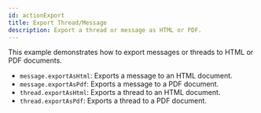 ```yaml
---
id: actionExport
title: Export Thread/Message
description: Export a thread or message as HTML or PDF.
---
```


This example demonstrates how to export messages or threads to HTML or PDF documents.

* `message.exportAsHtml`: Exports a message to an HTML document.
* `message.exportAsPdf`: Exports a message to a PDF document.
* `thread.exportAsHtml`: Exports a thread to an HTML document.
* `thread.exportAsPdf`: Exports a thread to a PDF document.

<RenderExample info={info} config={config} script={script} />
